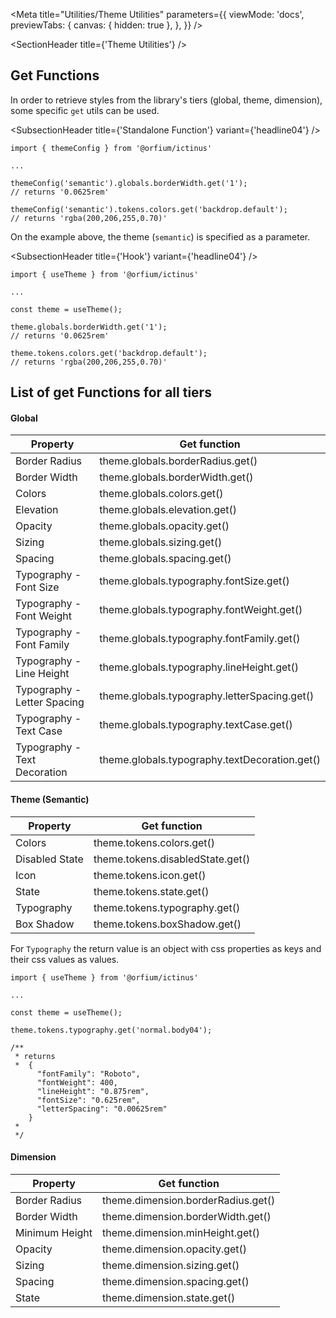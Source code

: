 
<Meta
  title="Utilities/Theme Utilities"
  parameters={{
    viewMode: 'docs',
    previewTabs: {
      canvas: { hidden: true },
    },
  }}
/>

<SectionHeader title={'Theme Utilities'} />

## Get Functions

In order to retrieve styles from the library's tiers (global, theme, dimension), some specific `get` utils can be used.

<SubsectionHeader title={'Standalone Function'} variant={'headline04'} />

```
import { themeConfig } from '@orfium/ictinus'

...

themeConfig('semantic').globals.borderWidth.get('1');
// returns '0.0625rem'

themeConfig('semantic').tokens.colors.get('backdrop.default');
// returns 'rgba(200,206,255,0.70)'

```

On the example above, the theme (`semantic`) is specified as a parameter.

<SubsectionHeader title={'Hook'} variant={'headline04'} />

```
import { useTheme } from '@orfium/ictinus'

...

const theme = useTheme();

theme.globals.borderWidth.get('1');
// returns '0.0625rem'

theme.tokens.colors.get('backdrop.default');
// returns 'rgba(200,206,255,0.70)'

```

## List of get Functions for all tiers

#### Global

<div className="documentation-table">

| Property                     | Get function                                  |
| ---------------------------- | --------------------------------------------- |
| Border Radius                | theme.globals.borderRadius.get()              |
| Border Width                 | theme.globals.borderWidth.get()               |
| Colors                       | theme.globals.colors.get()                    |
| Elevation                    | theme.globals.elevation.get()                 |
| Opacity                      | theme.globals.opacity.get()                   |
| Sizing                       | theme.globals.sizing.get()                    |
| Spacing                      | theme.globals.spacing.get()                   |
| Typography - Font Size       | theme.globals.typography.fontSize.get()       |
| Typography - Font Weight     | theme.globals.typography.fontWeight.get()     |
| Typography - Font Family     | theme.globals.typography.fontFamily.get()     |
| Typography - Line Height     | theme.globals.typography.lineHeight.get()     |
| Typography - Letter Spacing  | theme.globals.typography.letterSpacing.get()  |
| Typography - Text Case       | theme.globals.typography.textCase.get()       |
| Typography - Text Decoration | theme.globals.typography.textDecoration.get() |

</div>

#### Theme (Semantic)

<div className="documentation-table">

| Property       | Get function                     |
| -------------- | -------------------------------- |
| Colors         | theme.tokens.colors.get()        |
| Disabled State | theme.tokens.disabledState.get() |
| Icon           | theme.tokens.icon.get()          |
| State          | theme.tokens.state.get()         |
| Typography     | theme.tokens.typography.get()    |
| Box Shadow     | theme.tokens.boxShadow.get()     |

</div>

For `Typography` the return value is an object with css properties as keys and their css values as values.

```
import { useTheme } from '@orfium/ictinus'

...

const theme = useTheme();

theme.tokens.typography.get('normal.body04');

/**
 * returns
 *  {
      "fontFamily": "Roboto",
      "fontWeight": 400,
      "lineHeight": "0.875rem",
      "fontSize": "0.625rem",
      "letterSpacing": "0.00625rem"
    }
 *
 */

```

#### Dimension

<div className="documentation-table">

| Property       | Get function                       |
| -------------- | ---------------------------------- |
| Border Radius  | theme.dimension.borderRadius.get() |
| Border Width   | theme.dimension.borderWidth.get()  |
| Minimum Height | theme.dimension.minHeight.get()    |
| Opacity        | theme.dimension.opacity.get()      |
| Sizing         | theme.dimension.sizing.get()       |
| Spacing        | theme.dimension.spacing.get()      |
| State          | theme.dimension.state.get()        |

</div>
